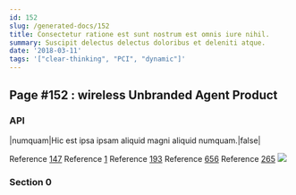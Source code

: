 ```yaml
---
id: 152
slug: /generated-docs/152
title: Consectetur ratione est sunt nostrum est omnis iure nihil.
summary: Suscipit delectus delectus doloribus et deleniti atque.
date: '2018-03-11'
tags: '["clear-thinking", "PCI", "dynamic"]'
---
```

## Page #152 : wireless Unbranded Agent Product
<Partial />

### API

|numquam|Hic est ipsa ipsam aliquid magni aliquid numquam.|false|

Reference [147](/generated-docs/147)
Reference [1](/generated-docs/1)
Reference [193](/generated-docs/193)
Reference [656](/generated-docs/656)
Reference [265](/generated-docs/265)
![](/assets/cats-0.jpg)

### Section 0

